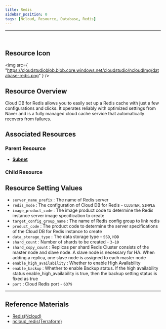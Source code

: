 ```yaml
---
title: Redis
sidebar_position: 0
tags: [Ncloud, Resource, Database, Redis]
---
```


<hr />
<br />

## Resource Icon

<img
    src={
        "https://cloudstudioblob.blob.core.windows.net/cloudstudio/ncloudImg/database-redis.png"
    }
/>

## Resource Overview

Cloud DB for Redis allows you to easily set up a Redis cache with just a few configurations and clicks. It operates reliably with optimized settings from Naver and is a fully managed cloud cache service that automatically recovers from failures.

## Associated Resources

### Parent Resource

-   [**Subnet**](https://docs.cstudio.app/en/docs/resource/ncloud/Networking/Subnet)

### Child Resource



## Resource Setting Values

-   `server_name_prefix` : The name of Redis server
-   `redis_mode` : The configuration of Cloud DB for Redis - `CLUSTER`, `SIMPLE`
-   `image_product_code` : The image product code to determine the Redis instance server image specification to create
-   `target_config_group_name` : The name of Redis config group to link redis
-   `product_code` : The product code to determine the server specifications of the Cloud DB for Redis instance to create
-   `data_storage_type` : The data storage type - `SSD`, `HDD`
-   `shard_count` : Number of shards to be created - `3~10`
-   `shard_copy_count` : Replicas per shard Redis Cluster consists of the master node and slave node. A slave node is necessary for HA. When adding a replica, one slave node is assigned to each master node
-   `enable_high_availability` : Whether to enable High Availability
-   `enable_backup` : Whether to enable Backup status. If the high availability status enable_high_availability is true, then the backup setting status is fixed as true
-   `port` : Cloud Redis port - `6379`

    

---

## Reference Materials

-   [Redis(Ncloud)](https://www.ncloud.com/product/database/cloudDbRedis)
-   [ncloud_redis(Terraform)](https://registry.terraform.io/providers/NaverCloudPlatform/ncloud/latest/docs/resources/redis)

